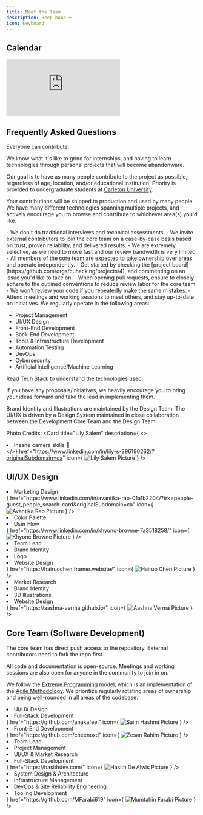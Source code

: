 ```yaml
---
title: Meet the Team
description: Beep boop ⌨
icon: Keyboard
---
```



## Calendar

<iframe
title="cuHacking 2025 Calendar"
 src="https://calendar.google.com/calendar/embed?height=600&wkst=1&ctz=America%2FToronto&showPrint=0&mode=WEEK&src=ZmNkYmEzZjM1NGQ0ZTAxNTUyZTI0OTVkNzQzMTA1YmQ5ZWZjZTRlMTA3NmNkYTNjMWVjMTQ1NGQwZjVmYWE3M0Bncm91cC5jYWxlbmRhci5nb29nbGUuY29t&color=%237CB342"
 className="mt-4 w-full h-[600px] rounded-lg dark:invert hue-rotate-180"
 frameBorder="0"
 scrolling="no"
 allowFullScreen>
</iframe>

## Frequently Asked Questions

<Accordions>
<Accordion title="Who can contribute to the project?">
Everyone can contribute.

We know what it's like to grind for internships, and having to learn technologies through personal projects that will become abandonware.

Our goal is to have as many people contribute to the project as possible, regardless of age, location, and/or educational institution. Priority is provided to undergraduate students at [Carleton University](https://carleton.ca/).

Your contributions will be shipped to production and used by many people. We have many different technologies spanning multiple projects, and actively encourage you to browse and contribute to whichever area(s) you'd like.
</Accordion>

<Accordion title="How can I join the core team?">
  - We don't do traditional interviews and technical assessments.
  - We invite external contributors to join the core team on a case-by-case basis based on trust, proven reliability, and delivered results.
  - We are extremely selective, as we need to move fast and our review bandwidth is very limited.
    - All members of the core team are expected to take ownership over areas and operate independently.
  - Get started by checking the [project board](https://github.com/orgs/cuhacking/projects/4), and commenting on an issue you'd like to take on.
  - When opening pull requests, ensure to closely adhere to the outlined conventions to reduce review labor for the core team.
    - We won't review your code if you repeatedly make the same mistakes.
  - Attend meetings and working sessions to meet others, and stay up-to-date on initiatives.
</Accordion>

  <Accordion title="What can I learn by contributing to this project?">
We regularly operate in the following areas:

- Project Management
- UI/UX Design
- Front-End Development
- Back-End Development
- Tools & Infrastructure Development
- Automation Testing
- DevOps
- Cybersecurity
- Artificial Intelligence/Machine Learning

Read [Tech Stack](/tech-stack) to understand the technologies used.

If you have any proposals/initiatives, we heavily encourage you to bring your ideas forward and take the lead in implementing them.
</Accordion>
</Accordions>

Brand Identity and Illustrations are maintained by the Design Team. The UI/UX is driven by a Design System maintained in close collaboration between the Development Core Team and the Design Team.

Photo Credits:
  <Cards>
  <Card
    title="Lily Salem"
    description={
    <>
    <li>Insane camera skills 📸</li>
    </>}
    href="https://www.linkedin.com/in/lily-s-396190262/?originalSubdomain=ca"
    icon={
      <img
        src="https://lh3.googleusercontent.com/pw/AP1GczPaA1DMXJzWJwJSnF55TbKfP1-picLG0qlt8rDSq6ygR7u-gDfTP4ljEnlVC9C12NoR25t47xSlmLmFkG6TRtuvZGgfzpVdm96pU5SjBmNoNm4F-Ro0icEkZQvsuw_4C7auN9oIU_ihx2rbuKhqO4b1=w642-h920-s-no-gm?authuser=0"
        alt="Lily Salem Picture"
        width={24}
        height={24}
      />
    }
  />
  </Cards>

## UI/UX Design

  <Cards>
  <Card
    title="Avantika Rao"
    description={
    <>
    <li>Marketing Design</li>
    </>}
    href="https://www.linkedin.com/in/avantika-rao-01a1b2204/?trk=people-guest_people_search-card&originalSubdomain=ca"
    icon={
      <img
        src="https://lh3.googleusercontent.com/pw/AP1GczNn4H0AZVNdXnuHk-QiSQt7RIM_SLEeJfmuEXUSxsmAGTrdBt6wciGlts0sQx94tE6NqpM0CrKBS3gAeyip1i5zzy6AUc_tuCKduG2W8078N8cgvauXsYnvd_vuChrLmdfjklkGYSZ5a_OPIv3S-QP3=w613-h920-s-no-gm?authuser=0"
        alt="Avantika Rao Picture"
        width={24}
        height={24}
      />
    }
  />
  <Card
    title="Khyonc Browne"
    description={
    <>
    <li>Color Palette</li>
    <li>User Flow</li>
    </>}
    href="https://www.linkedin.com/in/khyonc-browne-7a3518258/"
    icon={
      <img
        src="https://lh3.googleusercontent.com/pw/AP1GczMdX_wPGEMl4Fys82bTIZquBOqA1kAKUhitvhxBVcLH3YylTMo-X7gLUXpoZJ2ROri5srSiCrMr1wcIhxiE7gF1RoL8pr8GGsnr1FGP9klgpf_cxQDy7cgV_jMQKUaSx_sXACY8j8GgIbeEmyNrVtXN=w613-h920-s-no-gm?authuser=0"
        alt="Khyonc Browne Picture"
        width={24}
        height={24}
      />
    }
  />
  <Card
    title="Hairuo Chen"
    description={
    <>
    <li>Team Lead</li>
    <li>Brand Identity</li>
    <li>Logo</li>
    <li>Website Design</li>
    </>}
    href="https://hairuochen.framer.website/"
    icon={
      <img
        src="https://hairuochen.notion.site/image/https%3A%2F%2Fprod-files-secure.s3.us-west-2.amazonaws.com%2F06dbeac8-ba85-4f00-9bbf-fd9fec95bd29%2F40e64578-26cc-46a6-b1bf-b877c6dddfd3%2FDSC05857.heic?table=block&id=41a60379-584f-40d1-b73f-94628f3de908&spaceId=06dbeac8-ba85-4f00-9bbf-fd9fec95bd29&width=2000&userId=&cache=v2"
        alt="Hairuo Chen Picture"
        width={24}
        height={24}
      />
    }
  />
  <Card
    title="Aashna Verma"
    description={
    <>
    <li>Market Research</li>
    <li>Brand Identity</li>
    <li>3D Illustrations</li>
    <li>Website Design</li>
    </>}
    href="https://aashna-verma.github.io/"
    icon={
      <img
        src="https://lh3.googleusercontent.com/pw/AP1GczPnBFA29FY5cEvpxDMzb0rnTvbdywy16kJirlRUMfi7PGCI1SjER-sMPnJBSlAENzJe-CMQfCZvW83maSGDL5UIaRaKayf_o3hTkfQLwaxF7W3H7F1SHQ3N_kMkKW6Jgat1BRwKYBtUmRRSZ5P_pLDy=w613-h920-s-no-gm?authuser=0"
        alt="Aashna Verma Picture"
        width={24}
        height={24}
      />
    }
  />
  </Cards>

## Core Team (Software Development)

The core team has direct push access to the repository. External contributors need to fork the repo first.

All code and documentation is open-source. Meetings and working sessions are also open for anyone in the community to join in on.

We follow the [Extreme Programming](https://en.wikipedia.org/wiki/Extreme_programming) model, which is an implementation of the [Agile Methodology](https://agilemanifesto.org/). We prioritize regularly rotating areas of ownership and being well-rounded in all areas of the codebase.

<Cards>
<Card
    title="Saim Hashmi"
    description={
    <>
    <li>UI/UX Design</li>
    <li>Full-Stack Development</li>
    </>}
    href="https://github.com/anakafeel"
    icon={
      <img
        src="https://avatars.githubusercontent.com/u/87491495?v=4.png"
        alt="Saim Hashmi Picture"
        width={24}
        height={24}
      />
      }
/>
<Card
    title="Zesan Rahim"
    description={
    <>
    <li>Front-End Development</li>
    </>}
    href="https://github.com/cheenoxd"
    icon={
      <img
        src="https://avatars.githubusercontent.com/u/90212746?v=4.png"
        alt="Zesan Rahim Picture"
        width={24}
        height={24}
      />
      }
/>
<Card
    title="Hasith De Alwis"
    description={
    <>
    <li>Team Lead</li>
    <li>Project Management</li>
    <li>UI/UX & Market Research</li>
    <li>Full-Stack Development</li>
    </>}
    href="https://hasithdev.com/"
    icon={
      <img
        src="https://lh3.googleusercontent.com/pw/AP1GczPvNrBhbm4qKthN16w7uBgmQXxLowqA04GLe7BhhF2pQ_nO6UEzJl-8is_C63omPxR1RNkGZzRgasuqxGDM8qZ2ZX1qIguJ6HDJB4gFQkyP8rbxa4P5qL63JEbwrtc5mRO2JnMC_tukw6e0XGg5GBhm=w219-h329-s-no-gm"
        alt="Hasith De Alwis Picture"
        width={24}
        height={24}
      />
      }
/>
<Card
    title="Mumtahin Farabi"
    description={
    <>
    <li>System Design & Architecture</li>
    <li>Infrastructure Management</li>
    <li>DevOps & Site Reliability Engineering</li>
    <li>Tooling Development</li>
    </>}
    href="https://github.com/MFarabi619"
    icon={
      <img
        src="https://lh3.googleusercontent.com/pw/AP1GczMXoQvW0q0xYVsAQX3nVy8h-yDvctS4giyfyT564rGYryqv6MuA2MlnBOEDIA9VRFC-C95h58Z-uTVMbDmW6gO3DO-r-s9cmkXRuPyFjVkNlxtvHu4PtFwsf46ZzFNEEdN0SKzWJsAplkyjhg503DTI=w613-h920-s-no-gm?authuser=0"
        alt="Mumtahin Farabi Picture"
        width={24}
        height={24}
      />
      }
/>
</Cards>

